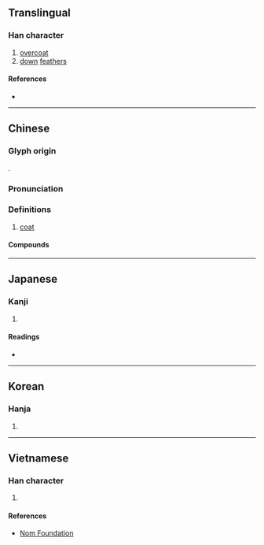 {{character info/new}}
==Translingual==

===Han character===
{{Han char|rn=82|rad=毛|as=12|sn=16|four=98710|canj=FKHQU|ids=⿱敞毛}}

# [[overcoat]]
# [[down]] [[feather]]s

====References====
* {{Han ref|kx=0596.190|dkj=16973|dj=0987.400|hdz=32005.190|uh=6C05|ud=27653|bh=BEFB|bd=48891}}

----

==Chinese==
{{zh-forms}}

===Glyph origin===
{{Han etym}}
{{Han compound|敞|毛|t2=feather|ls=psc|c1=p|c2=s}}. 

===Pronunciation===
{{zh-pron
|m=chǎng
|c=cong2
|mc=y
|oc=y
|ma=
|cat=n
}}

===Definitions===
{{zh-hanzi}}

# [[coat]]

====Compounds====
{{zh-der|大氅|氅衣|白氅|氅衣兒|披氅|鶴氅}}

----

==Japanese==

===Kanji===
{{ja-kanji|grade=|rs=毛12}}

# {{defn|lang=ja|sort=毛12}}

====Readings====
* {{ja-readings|on=[[しょう]] (shō)|kun=[[かざりけ]] (kazarike)}}

----

==Korean==

===Hanja===
{{ko-hanja|hangeul=창|eumhun=|rv=chang|mr=ch'ang|y=chang}}

# {{defn|lang=ko|sort=毛12}}

----

==Vietnamese==

===Han character===
{{vi-readings|rs=毛12|hanviet=sưởng}}

# {{defn|lang=vi|sort=毛12}}

====References====
* [http://nomfoundation.org/common/nom_details.php?codepoint=6c05 Nom Foundation]